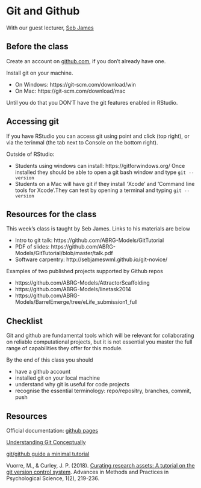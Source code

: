 # Git and Github


With our guest lecturer, [Seb James](https://www.sheffield.ac.uk/psychology/people/research/sebastian-james-0)


## Before the class

Create an account on [github.com](https://github.com/), if you don't already have one.

Install git on your machine. 

  * On Windows: https://git-scm.com/download/win
  * On Mac: https://git-scm.com/download/mac
  
Until you do that you DON'T have the git features enabled in RStudio.


## Accessing git 

If you have RStudio you can access git using point and click (top right), or via the terinmal (the tab next to Console on the bottom right). 

Outside of RStudio:

 * Students using windows can install: https://gitforwindows.org/ Once installed they should be able to open a git bash window and type ``git --version``
 * Students on a Mac will have git if they install 'Xcode' and 'Command line tools for Xcode'.They can test by opening a terminal and typing ``git --version``


## Resources for the class

This week's class is taught by Seb James. Links to his materials are below


* Intro to git talk: https://github.com/ABRG-Models/GitTutorial
* PDF of slides: https://github.com/ABRG-Models/GitTutorial/blob/master/talk.pdf
* Software carpentry: http://sebjameswml.github.io/git-novice/

Examples of two published projects supported by Github repos

* https://github.com/ABRG-Models/AttractorScaffolding
* https://github.com/ABRG-Models/linetask2014
* https://github.com/ABRG-Models/BarrelEmerge/tree/eLife_submission1_full

## Checklist

Git and github are fundamental tools which will be relevant for collaborating on reliable computational projects, but it is not essential you master the full range of capabilities they offer for this module.

By the end of this class you should


* have a github account
* installed git on your local machine
* understand why git is useful for code projects
* recognise the essential terminology: repo/repositry, branches, commit, push

## Resources

Official documentation: [github pages](https://help.github.com/en/github/working-with-github-pages)

[Understanding Git Conceptually](https://www.sbf5.com/~cduan/technical/git/)

[git/github guide a minimal tutorial](https://kbroman.org/github_tutorial/)

Vuorre, M., & Curley, J. P. (2018). [Curating research assets: A tutorial on the git version control system](https://journals.sagepub.com/doi/full/10.1177/2515245918754826). Advances in Methods and Practices in Psychological Science, 1(2), 219-236.